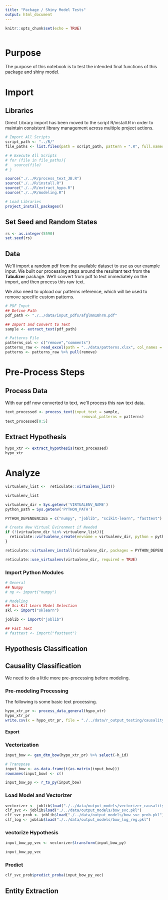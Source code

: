 ---
title: "Package / Shiny Model Tests"
output: html_document
---

```{r setup, include=FALSE}
knitr::opts_chunk$set(echo = TRUE)
```


```{r}

```

# Purpose
The purpose of this notebook is to test the intended final functions of this package and shiny model. 

# Import
## Libraries
Direct Library import has been moved to the script R/install.R in order to maintain consistent library management across multiple project actions.
```{r import_libraries}
# Import All Scripts
script_path <- "../R/"
file_paths <- list.files(path = script_path, pattern = ".R", full.names = TRUE)

# # Execute All Scripts
# for (file in file_paths){
#   source(file)
# }

source("./../R/process_text_JB.R")
source("./../R/install.R")
source("./../R/extract_hypo.R")
source("./../R/modeling.R")

# Load Libraries
project_install_packages()
```

## Set Seed and Random States
```{r set_seed}
rs <- as.integer(5590)
set.seed(rs)
```

## Data
We'll import a random pdf from the available dataset to use as our example input.
We built our processing steps around the resultant text from the **Tabulizer** package. We'll convert from pdf to text immediately on the import, and then process this raw text.

We also need to upload our patterns reference, which will be used to remove specific custom patterns.

```{r import_data}
# PDF Input
## Define Path
pdf_path <- "./../data/input_pdfs/afglmm10hrm.pdf"

## Import and Convert to Text
sample <- extract_text(pdf_path)

# Patterns File
patterns_col <- c("remove","comments")
patterns_raw <- read_excel(path = "../data/patterns.xlsx", col_names = patterns_col, )
patterns <- patterns_raw %>% pull(remove)
```

# Pre-Process Steps
## Process Data
With our pdf now converted to text, we'll process this raw text data.
```{r process_data}
text_processed <- process_text(input_text = sample, 
                                  removal_patterns = patterns)
text_processed[0:5]
```

## Extract Hypothesis
```{r extract_hypothesis}
hypo_xtr <- extract_hypothesis(text_processed)
hypo_xtr
```


# Analyze
```{r}
virtualenv_list <-  reticulate::virtualenv_list()

virtualenv_list

virtualenv_dir = Sys.getenv('VIRTUALENV_NAME')
python_path = Sys.getenv('PYTHON_PATH')

PYTHON_DEPENDENCIES = c("numpy", "joblib", "scikit-learn", "fasttext")

# Create New Virtual Evironment if Needed
if (!(virtualenv_dir %in% virtualenv_list)){
  reticulate::virtualenv_create(envname = virtualenv_dir, python = python_path)
}

reticulate::virtualenv_install(virtualenv_dir, packages = PYTHON_DEPENDENCIES, ignore_installed=TRUE)

reticulate::use_virtualenv(virtualenv_dir, required = TRUE)
```


### Import Python Modules
```{r import_python_modules}
# General
## Numpy
# np <- import("numpy")

# Modeling
## Sci-Kit Learn Model Selection
skl <- import("sklearn")

joblib <- import("joblib")

## Fast Text
# fasttext <- import("fasttext")
```

## Hypothesis Classification

## Causality Classification
We need to do a little more pre-processing before modeling. 

### Pre-modeling Processing
The following is some basic text processing.
```{r}
hypo_xtr_pr <- process_data_general(hypo_xtr)
hypo_xtr_pr
write.csv(x = hypo_xtr_pr, file = "./../data/r_output_testing/causality_classification_input.csv", row.names = FALSE)
```


#### Export


### Vectorization
```{r}
input_bow <- gen_dtm_bow(hypo_xtr_pr) %>% select(-h_id)

# Transpose
input_bow <- as.data.frame(t(as.matrix(input_bow)))
rownames(input_bow) <- c()

input_bow_py <- r_to_py(input_bow)
```


### Load Model and Vectorizer
```{r}
vectorizer <- joblib$load("./../data/output_models/vectorizer_causality_classification.pkl")
clf_svc <- joblib$load("./../data/output_models/bow_svc.pkl")
clf_svc_prob <- joblib$load("./../data/output_models/bow_svc_prob.pkl")
clf_log <- joblib$load("./../data/output_models/bow_log_reg.pkl")
```

### vectorize Hypothesis
```{r}
input_bow_py_vec <- vectorizer$transform(input_bow_py)

input_bow_py_vec
```


### Predict
```{r}
clf_svc_prob$predict_proba(input_bow_py_vec)
```


## Entity Extraction
